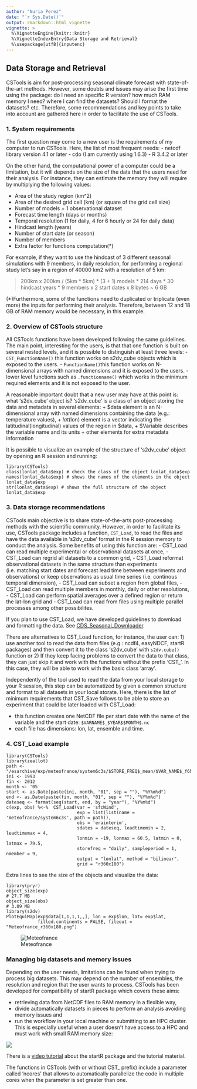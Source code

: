 ```yaml
---
author: "Nuria Perez"
date: "`r Sys.Date()`"
output: rmarkdown::html_vignette
vignette: >
  %\VignetteEngine{knitr::knitr}
  %\VignetteIndexEntry{Data Storage and Retrieval}
  %\usepackage[utf8]{inputenc}
---
```


Data Storage and Retrieval
-----------------------------------------

CSTools is aim for post-processing seasonal climate forecast with state-of-the-art methods. However, some doubts and issues may arise the first time using the package: do I need an specific R version? how much RAM memory I need? where I can find the datasets? Should I format the datasets? etc. Therefore, some recommendations and key points to take into account are gathered here in order to facilitate the use of CSTools. 
 
### 1. System requirements

The first question may come to a new user is the requirements of my computer to run CSTools. Here, the list of most frequent needs:
- netcdf library version 4.1 or later
- cdo (I am currently using 1.6.3)
- R 3.4.2 or later

On the other hand, the computational power of a computer could be a limitation, but it will depends on the size of the data that the users need for their analysis. For instance, they can estimate the memory they will require by multiplying the following values:

- Area of the study region (km^2)
- Area of the desired grid cell (km) (or square of the grid cell size)
- Number of models + 1 observational dataset
- Forecast time length (days or months)
- Temporal resolution (1 for daily, 4 for 6 hourly or 24 for daily data)
- Hindcast length (years)
- Number of start date (or season)
- Number of members
- Extra factor for functions computation(*)

For example, if they want to use the hindcast of 3 different seasonal simulations with 9 members, in daily resolution, for performing a regional study let's say in a region of 40000 km2 with a resolution of 5 km:

> 200km x 200km / (5km * 5km) * (3 + 1) models * 214 days * 30 hindcast years * 9 members x 2 start dates x 8 bytes ~ 6 GB

(*)Furthermore, some of the functions need to duplicated or triplicate (even more) the inputs for performing their analysis. Therefore, between 12 and 18 GB of RAM memory would be necessary, in this example.


### 2. Overview of CSTools structure

All CSTools functions have been developed following the same guidelines. The main point, interesting for the users, is that that one function is built on several nested levels, and it is possible to distinguish at least three levels:
- `CST_FunctionName()` this function works on s2dv_cube objects which is exposed to the users.
- `FunctionName()`this function works on N-dimensional arrays with named dimensions and it is exposed to the users.
- lower level functions such as `.functionname()` which works in the minimum required elements and it is not exposed to the user.

A reasonable important doubt that a new user may have at this point is: what 's2dv_cube' object is? 
's2dv_cube' is a class of an object storing the data and metadata in several elements: 
  + $data element is an N-dimensional array with named dimensions containing the data (e.g.: temperature values), 
  + $lat($lon) element is a vector indicating the latitudinal(longitudinal) values of the region in $data, 
  + $Variable describes the variable name and its units
  + other elements for extra metadata information 

It is possible to visualize an example of the structure of 's2dv_cube' object by opening an R session and running:

```
library(CSTools)
class(lonlat_data$exp) # check the class of the object lonlat_data$exp
names(lonlat_data$exp) # shows the names of the elements in the object lonlat_data$exp
str(lonlat_data$exp) # shows the full structure of the object lonlat_data$exp
```

### 3. Data storage recommendations

CSTools main objective is to share state-of-the-arts post-processing methods with the scientific community. However, in order to facilitate its use, CSTools package includes a function, `CST_Load`, to read the files and have the data available in 's2dv_cube' format in the R session memory to conduct the analysis. Some benefits of using this function are: 
- CST_Load can read multiple experimental or observational datasets at once,
- CST_Load can regrid all datasets to a common grid,
- CST_Load reformat observational datasets in the same structure than experiments (i.e. matching start dates and forecast lead time between experiments and observations) or keep observations as usual time series (i.e. continous temporal dimension),
- CST_Load can subset a region from global files,
- CST_Load can read multiple members in monthly, daily or other resolutions,  
- CST_Load can perform spatial averages over a defined region or return the lat-lon grid and
- CST_Load can read from files using multiple parallel processes among other possibilites.

If you plan to use CST_Load, we have developed guidelines to download and formatting the data. See [CDS_Seasonal_Downloader](https://earth.bsc.es/gitlab/es/cds-seasonal-downloader).

There are alternatives to CST_Load function, for instance, the user can:
1) use another tool to read the data from files (e.g.: ncdf4, easyNDCF, startR packages) and then convert it to the class 's2dv_cube' with `s2dv.cube()` function or
2) If they keep facing problems to convert the data to that class, they can just skip it and work with the functions without the prefix 'CST_'. In this case, they will be able to work with the basic class 'array'. 

Independently of the tool used to read the data from your local storage to your R session, this step can be automatized by given a common structure and format to all datasets in your local storate. Here, there is the list of minimum requirements that CST_Save follows to be able to store an experiment that could be later loaded with CST_Load:

- this function creates one NetCDF file per start date with the name of the variable and the start date: `$VARNAME$_$YEAR$$MONTH$.nc`
- each file has dimensions: lon, lat, ensemble and time.



### 4. CST_Load example



```
library(CSTools)
library(zeallot)
path <- "/esarchive/exp/meteofrance/system6c3s/$STORE_FREQ$_mean/$VAR_NAME$_f6h/$VAR_NAME$_$START_DATE$.nc"
ini <- 1993
fin <- 2012
month <- '05'
start <- as.Date(paste(ini, month, "01", sep = ""), "%Y%m%d")
end <- as.Date(paste(fin, month, "01", sep = ""), "%Y%m%d")
dateseq <- format(seq(start, end, by = "year"), "%Y%m%d")
c(exp, obs) %<-%  CST_Load(var = 'sfcWind',
                           exp = list(list(name = 'meteofrance/system6c3s', path = path)),
                           obs = 'erainterim',
                           sdates = dateseq, leadtimemin = 2, leadtimemax = 4,
                           lonmin = -19, lonmax = 60.5, latmin = 0, latmax = 79.5,
                           storefreq = "daily", sampleperiod = 1,  nmember = 9,
                           output = "lonlat", method = "bilinear",
                           grid = "r360x180")
```


Extra lines to see the size of the objects and visualize the data:

```
library(pryr)
object_size(exp)
# 27.7 MB
object_size(obs)
# 3.09 MB
library(s2dv)
PlotEquiMap(exp$data[1,1,1,1,,], lon = exp$lon, lat= exp$lat,
            filled.continents = FALSE, fileout = "Meteofrance_r360x180.png")
```


![Meteofrance](../vignettes/Figures/Meteofrance_r360x180.png)

### Managing big datasets and memory issues

Depending on the user needs, limitations can be found when trying to process big datasets. This may depend on the number of ensembles, the resolution and region that the user wants to process. CSTools has been developed for compatibility of startR package which covers these aims:

- retrieving data from NetCDF files to RAM memory in a flexible way,
- divide automatically datasets in pieces to perform an analysis avoiding memory issues and
- run the workflow in your local machine or submitting to an HPC cluster.
This is especially useful when a user doesn’t have access to a HPC and must work with  small RAM memory size:

![](./Figures/CSTvsNonCST.png)

There is a [video tutorial](https://earth.bsc.es/wiki/lib/exe/fetch.php?media=tools:startr_tutorial_2020.mp4) about the startR package and the tutorial material. 

The functions in CSTools (with or without CST_ prefix) include a parameter called ‘ncores’ that allows to automatically parallelize the code in multiple cores when the parameter is set greater than one.
